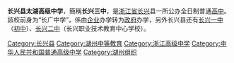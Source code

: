 {{notability unreferenced|time=2020-12-01}}
{{unreferenced|time=2012-01-24T01:36:58+00:00}}
'''长兴县太湖高级中学'''，簡稱'''长兴三中'''，是[[浙江省|浙江省]][[长兴|长兴]]县一所公办全日制普通[[高中|高中]]。該校前身为“长广中学”，係由[[企业|企业]]办学转为[[政府|政府]]办学，另外长兴县还有[[长兴一中|长兴一中]]（[[初中|初中]]）、[[长兴二中|长兴二中]]（长兴职业技术教育中心学校）。

[[Category:长兴县|Category:长兴县]]
[[Category:湖州中等教育|Category:湖州中等教育]]
[[Category:浙江高级中学|Category:浙江高级中学]]
[[Category:中华人民共和国普通高级中学|Category:中华人民共和国普通高级中学]]
[[Category:湖州组织|Category:湖州组织]]
{{seni-stub}}